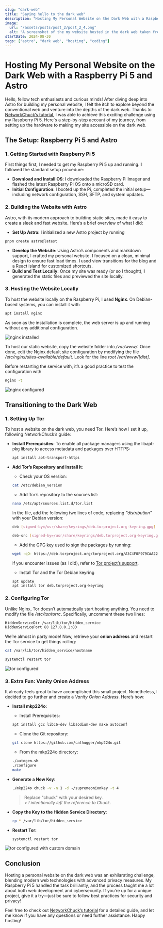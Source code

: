 ```yaml
---
slug: "dark-web"
title: "Saying hello to the dark web"
description: "Hosting My Personal Website on the Dark Web with a Raspberry Pi 5 and Astro"
image:
  url: "/assets/posts/post_2/post_2_4.png"
  alt: "A screenshot of the my website hosted in the dark web taken from a Kali VM."
startDate: 2024-08-30
tags: ["astro", "dark web", "hosting", "coding"]
---
```


# Hosting My Personal Website on the Dark Web with a Raspberry Pi 5 and Astro

Hello, fellow tech enthusiasts and curious minds! After diving deep into Astro for building my personal website, I felt the itch to explore beyond the conventional web and venture into the depths of the dark web. Thanks to [NetworkChuck’s tutorial](https://academy.networkchuck.com/blog/create-your-own-dark-web-website), I was able to achieve this exciting challenge using my Raspberry Pi 5. Here's a step-by-step account of my journey, from setting up the hardware to making my site accessible on the dark web.


## The Setup: Raspberry Pi 5 and Astro

### 1. Getting Started with Raspberry Pi 5

First things first, I needed to get my Raspberry Pi 5 up and running. I followed the standard setup procedure:

- **Download and Install OS**: I downloaded the Raspberry Pi Imager and flashed the latest Raspberry Pi OS onto a microSD card.
- **Initial Configuration**: I booted up the Pi, completed the initial setup—including network configuration, SSH, SFTP, and system updates.

### 2. Building the Website with Astro

Astro, with its modern approach to building static sites, made it easy to create a sleek and fast website. Here’s a brief overview of what I did:

- **Set Up Astro**: I initialized a new Astro project by running

```bash
pnpm create astro@latest
```

- **Develop the Website**: Using Astro’s components and markdown support, I crafted my personal website. I focused on a clean, minimal design to ensure fast load times. I used view transitions for the blog and a React island for customized shortcuts.
- **Build and Test Locally**: Once my site was ready (or so I thought), I generated the static files and previewed the site locally.

### 3. Hosting the Website Locally

To host the website locally on the Raspberry Pi, I used **Nginx**. On Debian-based systems, you can install it with

```bash
apt install nginx
```

As soon as the installation is complete, the web server is up and running without any additional configuration.

![nginx installed](/assets/posts/post_2/post_2_1.png)

To host our static website, copy the website folder into _/var/www/_. Once done, edit the Nginx default site configuration by modifying the file _/etc/nginx/sites-available/default_. Look for the line _root /var/www/[dist]_.

Before restarting the service with, it’s a good practice to test the configuration with

```bash
nginx -t
```

![nginx configured](/assets/posts/post_2/post_2_2.png)

## Transitioning to the Dark Web

### 1. Setting Up Tor

To host a website on the dark web, you need Tor. Here’s how I set it up, following NetworkChuck’s guide:

- **Install Prerequisites**: To enable all package managers using the libapt-pkg library to access metadata and packages over HTTPS:
  ```bash
  apt install apt-transport-https
  ```
- **Add Tor’s Repository and Install It**:

  - Check your OS version:

  ```bash
  cat /etc/debian_version
  ```

  - Add Tor’s repository to the sources list:

  ```bash
  nano /etc/apt/sources.list.d/tor.list
  ```

  In the file, add the following two lines of code, replacing _"distribution"_ with your Debian version:

  ```bash
  deb [signed-by=/usr/share/keyrings/deb.torproject.org-keyring.gpg] https://deb.torproject.org/torproject.org <DISTRIBUTION> main

  deb-src [signed-by=/usr/share/keyrings/deb.torproject.org-keyring.gpg] https://deb.torproject.org/torproject.org <DISTRIBUTION> main
  ```

  - Add the GPG key used to sign the packages by running:

  ```bash
  wget -qO- https://deb.torproject.org/torproject.org/A3C4F0F979CAA22CDBA8F512EE8CBC9E886DDD89.asc | gpg --dearmor | tee /usr/share/keyrings/deb.torproject.org-keyring.gpg >/dev/null
  ```

  If you encounter issues (as I did), refer to [Tor project’s support](https://support.torproject.org/apt/).

  - Install Tor and the Tor Debian keyring:

  ```bash
  apt update
  apt install tor deb.torproject.org-keyring
  ```

### 2. Configuring Tor

Unlike Nginx, Tor doesn’t automatically start hosting anything. You need to modify the file _/etc/tor/torrc_. Specifically, uncomment these two lines:

```bash
HiddenServiceDir /var/lib/tor/hidden_service
HiddenServicePort 80 127.0.0.1:80
```

We’re almost in party mode! Now, retrieve your **onion address** and restart the Tor service to get things rolling:

```bash
cat /var/lib/tor/hidden_service/hostname

systemctl restart tor
```

![tor configured](/assets/posts/post_2/post_2_3.png)

### 3. Extra Fun: Vanity Onion Address

It already feels great to have accomplished this small project. Nonetheless, I decided to go further and create a _Vanity Onion Address_. Here’s how:

- **Install mkp224o**:
  - Install Prerequisites:
  ```bash
  apt install gcc libc6-dev libsodium-dev make autoconf
  ```
  - Clone the Git repository:
  ```bash
  git clone https://github.com/cathugger/mkp224o.git
  ```
  - From the mkp224o directory:
  ```bash
  ./autogen.sh
  ./configure
  make
  ```
- **Generate a New Key**:

  ```bash
  ./mkp224o chuck -v -n 1 -d ~/supremeonionkey -t 4
  ```

  > Replace "chuck" with your desired key.<br/> > _I intentionally left the reference to Chuck._

- **Copy the Key to the Hidden Service Directory**:
  ```bash
  cp * /var/lib/tor/hidden_service
  ```
- **Restart Tor**:
  ```bash
  systemctl restart tor
  ```

![tor configured with custom domain](/assets/posts/post_2/post_2_4.png)

## Conclusion

Hosting a personal website on the dark web was an exhilarating challenge, blending modern web technologies with advanced privacy measures. My Raspberry Pi 5 handled the task brilliantly, and the process taught me a lot about both web development and cybersecurity. If you're up for a unique project, give it a try—just be sure to follow best practices for security and privacy!

Feel free to check out [NetworkChuck’s tutorial](https://www.youtube.com/watch?v=CurcakgurRE) for a detailed guide, and let me know if you have any questions or need further assistance. Happy hosting!
